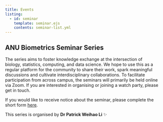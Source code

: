 ```yaml
---
title: Events
listing: 
  - id: seminar
    template: seminar.ejs
    contents: seminar-list.yml
---
```


## ANU Biometrics Seminar Series

The series aims to foster knowledge exchange at the intersection of biology, statistics, 
computing, and data science. We hope to use this as a regular platform for the community to share their work, spark meaningful discussions and cultivate interdisciplinary collaborations. To facilitate participation from across campus, the seminars will primarily be held online via Zoom. If you are interested in organising or joining a watch party, please get in touch.

If you would like to receive notice about the seminar, please complete the short form [here](https://forms.office.com/Pages/ResponsePage.aspx?id=XHJ941yrJEaa5fBTPkhkN8f_OhednjZDplTOe4g095JUMVdBV1JDRTVBMU9NNzZKNVY0STFaUkVWSSQlQCN0PWcu).


This series is organised by **Dr Patrick Weihao Li** ✨


::: {#seminar}

:::

